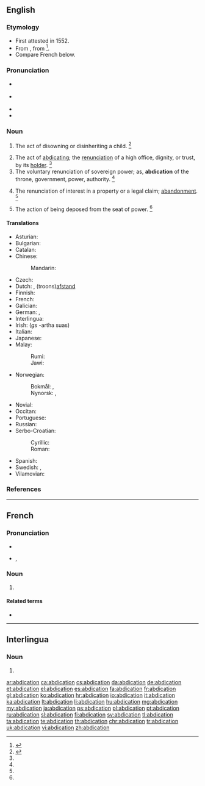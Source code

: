 ==English==

{{wikisource1911Enc|Abdication}}

===Etymology===
* First attested in 1552.
* From {{etyl|la}} {{term|abdicatio|abdicātiō|renunciation|lang=la}}, from {{term|abdico|abdicō|lang=la}}<ref>{{reference-book | last = Dobbie | first = Elliott K. | coauthors = Dunmore, C. William, et al. | editor = Barnhart, Robert K.| title = Chambers Dictionary of Etymology | origyear = 1998 | year = 2004 | publisher = Chambers Harrap Publishers Ltd | location = Edinburgh, Scotland | isbn =0550142304 | pages = 2}}</ref>.
* Compare French {{term|abdication|lang=fr}} below.

===Pronunciation===
* {{a|RP}} {{IPA|/ˌæb.dəˈkeɪ.ʃən/}}
* {{a|US}} {{IPA|/ˌæb.dəˈkeɪ.ʃən/}}
* {{audio|en-us-abdication.ogg|Audio (US)}}
* {{rhymes|eɪʃən}}

===Noun===
{{en-noun}}

# {{obsolete}} The act of disowning or disinheriting a child. {{defdate|Attested from the mid 16<sup>th</sup> century until the mid 17<sup>th</sup> century.}}<ref name=SOED>{{reference-book | last =| first = | authorlink =  | coauthors =  | editor =Brown, Lesley  | others =  | title = The Shorter Oxford English Dictionary | origdate =  | origyear = 1933| origmonth =  | url =  | format =  | accessdate =  | accessyear =  | accessmonth =  | edition = 5th | date =  | year =2003| month =  | publisher =Oxford University Press  | location =Oxford, UK | language =  | id =  | doi = | isbn =978-0-19-860575-7 | lccn = | ol = | pages =3| chapter =  | chapterurl =  | quote =}}</ref>
# The act of [[abdicating]]; the [[renunciation]] of a high office, dignity, or trust, by its [[holder]]. {{defdate|First attested in the early 17<sup>th</sup> century.}}<ref name=SOED/>
# The voluntary renunciation of sovereign power; as, '''abdication''' of the throne, government, power, authority. {{defdate|First attested in the late 17<sup>th</sup> century.}}<ref name=SOED/>
# {{obsolete|legal}} The renunciation of interest in a property or a legal claim; [[abandonment]]. {{defdate|Attested only in the mid 18<sup>th</sup> century.}}<ref name=SOED/>
# {{obsolete}} The action of being deposed from the seat of power. {{defdate|Attested only in the mid 17<sup>th</sup> century.}}<ref name=SOED/>

====Translations====
{{trans-top|the act of abdicating; the renunciation of a high office, dignity, or trust, by its holder}}
* Asturian: {{t-|ast|abdicación|f}}
* Bulgarian: {{t+|bg|абдикация|f|tr=abdikácija}}
* Catalan: {{t-|ca|abdicació|f}}
* Chinese:
*: Mandarin: {{t|cmn|退位|tr=tuìwèi|sc=Hani}}
* Czech: {{t+|cs|abdikace|f}}
* Dutch: {{t+|nl|abdicatie}}, (troons)[[afstand]]
* Finnish: {{t+|fi|abdikaatio}}
* French: {{t+|fr|abdication|f}}
* Galician: {{t+|gl|abdicación|f}}
* German: {{t+|de|Verzicht}}, {{t+|de|Abdankung|f}}
* Interlingua: {{t-|ia|abdication}}
* Irish: {{t-|ga|tabhairt suas|f}} (''gs'' -artha suas)
* Italian: {{t+|it|abdicazione|f}}
* Japanese: {{t-|ja|退位|tr=taii}}
* Malay:
*: Rumi: {{t-|ms|abdikasi}}
*: Jawi: {{t-|ms|ابديکاسي|sc=Arab}}
{{trans-mid}}
* Norwegian:
*: Bokmål: {{t+|no|abdikasjon|m}}, {{t-|no|frasielse|m}}
*: Nynorsk: {{t-|nn|abdikasjon|m}}, {{t-|nn|fråseiing|f}}
* Novial: {{tø|nov|abdikatione}}
* Occitan: {{t+|oc|abdicacion|f}}
* Portuguese: {{t+|pt|abdicação|f}}
* Russian: {{t+|ru|отречение|n|tr=otrečénije|sc=Cyrl}}
* Serbo-Croatian:
*: Cyrillic: {{t-|sh|абдикација|f|sc=Cyrl}}
*: Roman: {{t-|sh|abdikacija|f}}
* Spanish: {{t+|es|abdicación|f}}
* Swedish: {{t+|sv|abdikation}}, {{t+|sv|avgång}}
* Vilamovian: {{tø|wym|odaonka}}
{{trans-bottom}}

===References===
<references/>

----

==French==

===Pronunciation===
* {{audio|Fr-abdication.ogg|audio}}
* {{IPA|/ab.di.ka.sjɔ̃/|lang=fr}}, {{X-SAMPA|/ab.di.ka.sjO~/}}

===Noun===
{{fr-noun|f}}

# {{l|en|abdication}}

====Related terms====
* {{l|fr|abdiquer}}

----

==Interlingua==

===Noun===
{{ia-noun|pl=abdicationes}}

# {{l|en|abdication}}

[[ar:abdication]]
[[ca:abdication]]
[[cs:abdication]]
[[da:abdication]]
[[de:abdication]]
[[et:abdication]]
[[el:abdication]]
[[es:abdication]]
[[fa:abdication]]
[[fr:abdication]]
[[gl:abdication]]
[[ko:abdication]]
[[hr:abdication]]
[[io:abdication]]
[[it:abdication]]
[[ka:abdication]]
[[lt:abdication]]
[[li:abdication]]
[[hu:abdication]]
[[mg:abdication]]
[[my:abdication]]
[[ja:abdication]]
[[ps:abdication]]
[[pl:abdication]]
[[pt:abdication]]
[[ru:abdication]]
[[sl:abdication]]
[[fi:abdication]]
[[sv:abdication]]
[[tl:abdication]]
[[ta:abdication]]
[[te:abdication]]
[[th:abdication]]
[[chr:abdication]]
[[tr:abdication]]
[[uk:abdication]]
[[vi:abdication]]
[[zh:abdication]]